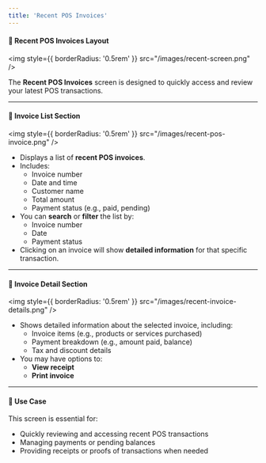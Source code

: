 ```yaml
---
title: 'Recent POS Invoices'
---
```


#### 🧾 Recent POS Invoices Layout


<img
  style={{ borderRadius: '0.5rem' }}
  src="/images/recent-screen.png"
/>


The **Recent POS Invoices** screen is designed to quickly access and review your latest POS transactions.


---

#### 🔹 Invoice List Section

<img
  style={{ borderRadius: '0.5rem' }}
  src="/images/recent-pos-invoice.png"
/>

- Displays a list of **recent POS invoices**.
- Includes:
  - Invoice number
  - Date and time
  - Customer name
  - Total amount
  - Payment status (e.g., paid, pending)
- You can **search** or **filter** the list by:
  - Invoice number
  - Date 
  - Payment status
- Clicking on an invoice will show **detailed information** for that specific transaction.

---

#### 🔸 Invoice Detail Section


<img
  style={{ borderRadius: '0.5rem' }}
  src="/images/recent-invoice-details.png"
/>

- Shows detailed information about the selected invoice, including:
  - Invoice items (e.g., products or services purchased)
  - Payment breakdown (e.g., amount paid, balance)
  - Tax and discount details
- You may have options to:
  - **View receipt**
  - **Print invoice**

---

#### 🔄 Use Case

This screen is essential for:
- Quickly reviewing and accessing recent POS transactions
- Managing payments or pending balances
- Providing receipts or proofs of transactions when needed